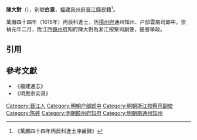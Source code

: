 '''陳大對'''（{{bd|?||?|}}），别號'''白意'''，[[福建|福建]][[泉州府|泉州府]][[晉江縣|晉江縣]]民籍<ref>《萬曆四十四年丙辰科進士序齒録》</ref>。

萬曆四十四年（1616年）丙辰科進士，历[[揚州府|揚州府]]通州知州、户部雲南司郎中。崇禎元年二月，陞江西[[饒州府|饒州府]]知府陳大對為浙江按察司副使，提督學政。

==引用==
{{reflist}}

==參考文獻==
*《福建通志》
*《明思宗实录》
{{start box}}
{{s-off}}
{{s-before|[[黃應秀|黃應秀]]}}
{{s-title|明朝饒州府知府|1625年－1628年}}
{{s-after|[[張有譽|張有譽]]}}
{{end box}}
{{萬曆四十四年丙辰科殿試金榜}}
{{DEFAULTSORT:Chen陳}}
[[Category:晋江人|Category:晋江人]]
[[Category:明朝户部郎中|Category:明朝户部郎中]]
[[Category:明朝浙江按察司副使|Category:明朝浙江按察司副使]]
[[Category:陈姓|Category:陈姓]]
[[Category:明朝饒州府知府|Category:明朝饒州府知府]]
[[Category:明朝南通州知州|Category:明朝南通州知州]]
